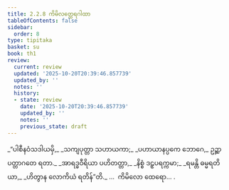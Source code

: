 ```yaml
---
title: 2.2.8 ကိမိလတ္ထေရဂါထာ
tableOfContents: false
sidebar:
  order: 8
type: tipitaka
basket: su
book: th1
review:
  current: review
  updated: '2025-10-20T20:39:46.857739'
  updated_by: ''
  notes: ''
  history:
  - state: review
    date: '2025-10-20T20:39:46.857739'
    updated_by: ''
    notes: ''
    previous_state: draft
---
```



<DynamicBreadcrumb />


<ReviewStatus review={frontmatter.review} showDetails={true} />

<HypothesisAnnotation frontmatter={frontmatter} />

<Division number="155" book="th1" e="ch" v="19" p="252">

<Paragraph number="327" type="verses" book="th1">
_“ပါစီနဝံသဒါယမှိ,_  
_သကျပုတ္တာ သဟာယကာ;_  
_ပဟာယာနပ္ပကေ ဘောဂေ,_  
ဥဉ္ဆာပတ္တာဂတေ ရတာ._  

</Paragraph>

</Division>
<Division number="156" book="th1" e="ch" v="19" p="252">

<Paragraph number="328" type="verses" book="th1">
_အာရဒ္ဓဝီရိယာ ပဟိတတ္တာ,_  
_နိစ္စံ ဒဠှပရက္ကမာ;_  
_ရမန္တိ ဓမ္မရတိယာ,_  
_ဟိတွာန လောကိယံ ရတိန်”တိ._  


</Paragraph>
</Division>

<Paragraph number="329" type="center" book="th1">
…  ကိမိလော ထေရော… .
</Paragraph>